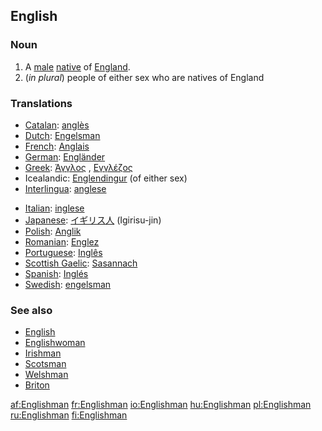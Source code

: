==English==

===Noun===
{{en-noun|Englishmen}}

# A [[male]] [[native]] of [[England]].
#(''in plural'') people of either sex who are natives of England

===Translations===
{{top}}
*[[Catalan]]: [[anglès]] {{m}}
*[[Dutch]]: [[Engelsman]] {{m}}
*[[French]]: [[Anglais]] {{m}}
*[[German]]: [[Engländer]] {{m}}
*[[Greek]]: [[Άγγλος]] {{m}}, [[Εγγλέζος]] {{m}}
*Icealandic: [[Englendingur]] {{m}} (of either sex)
*[[Interlingua]]: [[anglese]]
{{mid}}
*[[Italian]]: [[inglese]] {{m}}
*[[Japanese]]: [[イギリス人]] (Igirisu-jin)
*[[Polish]]: [[Anglik]] {{m}}
*[[Romanian]]: [[Englez]] {{m}}
*[[Portuguese]]: [[Inglês]] {{m}}
*[[Scottish Gaelic]]: [[Sasannach]] {{m}}
*[[Spanish]]: [[Inglés]] {{m}}
*[[Swedish]]: [[engelsman]] {{m}}
{{bottom}}

===See also===
*[[English]]
*[[Englishwoman]]
*[[Irishman]]
*[[Scotsman]]
*[[Welshman]]
*[[Briton]]

[[af:Englishman]]
[[fr:Englishman]]
[[io:Englishman]]
[[hu:Englishman]]
[[pl:Englishman]]
[[ru:Englishman]]
[[fi:Englishman]]